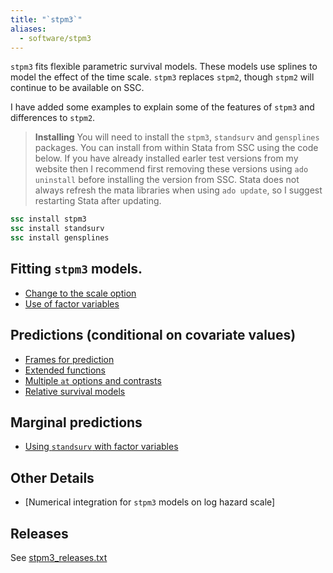 ```yaml
---
title: "`stpm3`"
aliases:
  - software/stpm3
---
```


`stpm3` fits flexible parametric survival models. These models use splines to model the effect of the time scale. 
`stpm3` replaces `stpm2`, though `stpm2` will continue to be available on SSC.

I have added some examples to explain some of the features of `stpm3` and differences to `stpm2`.

> **Installing**
You will need to install the `stpm3`, `standsurv` and `gensplines` packages.
You can install from within Stata from SSC using
the code below. 
If you have already installed earler test versions from my website then I recommend first 
removing these versions using `ado uninstall` before installing the version from SSC.
Stata does not always refresh the mata libraries when using `ado update`, so I 
suggest restarting Stata after updating.

```stata
ssc install stpm3
ssc install standsurv
ssc install gensplines
```

## Fitting `stpm3` models.
- [Change to the scale option](/software/stpm3/scale_option.qmd)
- [Use of factor variables](/software/stpm3/factor_variables.qmd)

## Predictions (conditional on covariate values)
- [Frames for prediction](/software/stpm3/predictions.qmd)
- [Extended functions](/software/stpm3/extended_functions.qmd)
- [Multiple `at` options and contrasts](/software/stpm3/contrasts.qmd)
- [Relative survival models](/software/stpm3/relative_survival_models.qmd)


## Marginal predictions 
- [Using `standsurv` with factor variables](/software/stpm3/standsurv.qmd)

## Other Details
- [Numerical integration for `stpm3` models on log hazard scale]


## Releases

See [stpm3_releases.txt](/software/stpm3/stpm3_releases.txt)

